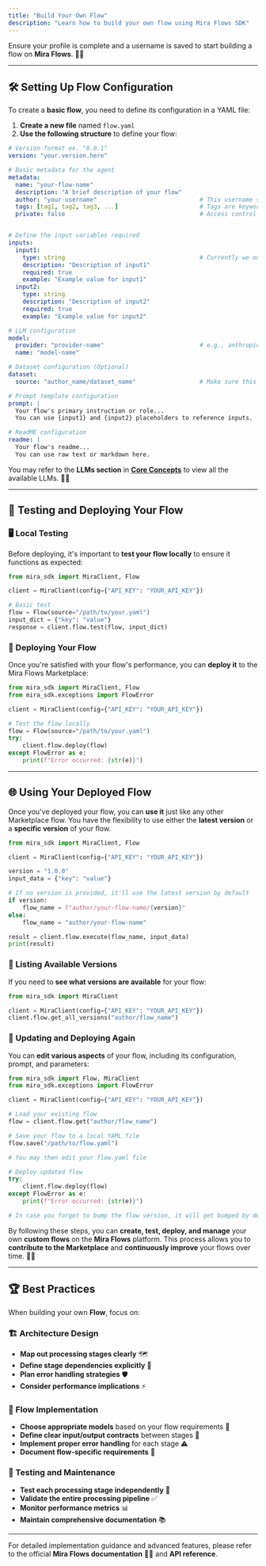```yaml
---
title: "Build Your Own Flow"
description: "Learn how to build your own flow using Mira Flows SDK"
---
```


Ensure your profile is complete and a username is saved to start building a flow on **Mira Flows**. 👤✅

---

## 🛠️ Setting Up Flow Configuration

To create a **basic flow**, you need to define its configuration in a YAML file:

1. **Create a new file** named `flow.yaml`
2. **Use the following structure** to define your flow:

```yaml .yaml
# Version format ex. "0.0.1"
version: "your.version.here"

# Basic metadata for the agent
metadata:
  name: "your-flow-name"
  description: "A brief description of your flow"
  author: "your-username"                             # This username should match your account username
  tags: [tag1, tag2, tag3, ...]                       # Tags are keywords used to categorize your flow
  private: false                                      # Access control for your flows (true/false)


# Define the input variables required
inputs:
  input1:
    type: string                                      # Currently we only support String format
    description: "Description of input1"
    required: true
    example: "Example value for input1"
  input2:
    type: string
    description: "Description of input2"
    required: true
    example: "Example value for input2"

# LLM configuration
model:
  provider: "provider-name"                           # e.g., anthropic, openai, meta, etc.
  name: "model-name"

# Dataset configuration (Optional)
dataset:
  source: "author_name/dataset_name"                  # Make sure this dataset exists

# Prompt template configuration
prompt: |
  Your flow's primary instruction or role...
  You can use {input1} and {input2} placeholders to reference inputs.

# ReadME configuration
readme: |
  Your flow's readme...
  You can use raw text or markdown here.
```

You may refer to the **LLMs section** in [**Core Concepts**](./core-concepts.md) to view all the available LLMs. 📖🔗

---

## 🧪 Testing and Deploying Your Flow

### 🖥️ Local Testing

Before deploying, it's important to **test your flow locally** to ensure it functions as expected:

```python Python
from mira_sdk import MiraClient, Flow

client = MiraClient(config={"API_KEY": "YOUR_API_KEY"})

# Basic test
flow = Flow(source="/path/to/your.yaml")
input_dict = {"key": "value"}
response = client.flow.test(flow, input_dict)
```

### 🚀 Deploying Your Flow

Once you're satisfied with your flow's performance, you can **deploy it** to the Mira Flows Marketplace:

```python Python
from mira_sdk import MiraClient, Flow
from mira_sdk.exceptions import FlowError

client = MiraClient(config={"API_KEY": "YOUR_API_KEY"})

# Test the flow locally
flow = Flow(source="/path/to/your.yaml")
try:
    client.flow.deploy(flow)
except FlowError as e:
    print(f"Error occurred: {str(e)}")
```

---

## 🌐 Using Your Deployed Flow

Once you've deployed your flow, you can **use it** just like any other Marketplace flow. You have the flexibility to use either the **latest version** or a **specific version** of your flow.

```python Python
from mira_sdk import MiraClient, Flow

client = MiraClient(config={"API_KEY": "YOUR_API_KEY"})

version = "1.0.0"
input_data = {"key": "value"}

# If no version is provided, it'll use the latest version by default
if version:
    flow_name = f"author/your-flow-name/{version}"
else:
    flow_name = "author/your-flow-name"

result = client.flow.execute(flow_name, input_data)
print(result)
```

### 📜 Listing Available Versions

If you need to **see what versions are available** for your flow:

```python Python
from mira_sdk import MiraClient

client = MiraClient(config={"API_KEY": "YOUR_API_KEY"})
client.flow.get_all_versions("author/flow_name")
```

### 🔄 Updating and Deploying Again

You can **edit various aspects** of your flow, including its configuration, prompt, and parameters:

```python Python
from mira_sdk import Flow, MiraClient
from mira_sdk.exceptions import FlowError

client = MiraClient(config={"API_KEY": "YOUR_API_KEY"})

# Load your existing flow
flow = client.flow.get("author/flow_name")

# Save your flow to a local YAML file
flow.save("/path/to/flow.yaml")

# You may then edit your flow.yaml file

# Deploy updated flow
try:
    client.flow.deploy(flow)
except FlowError as e:
    print(f"Error occurred: {str(e)}")

# In case you forget to bump the flow version, it will get bumped by default every time you deploy the same flow.
```

By following these steps, you can **create, test, deploy, and manage** your own **custom flows** on the **Mira Flows** platform. This process allows you to **contribute to the Marketplace** and **continuously improve** your flows over time. 🌟🔧

---

## 🏆 Best Practices

When building your own **Flow**, focus on:

### 🏗️ Architecture Design
- **Map out processing stages clearly** 🗺️
- **Define stage dependencies explicitly** 🔗
- **Plan error handling strategies** 🛡️
- **Consider performance implications** ⚡

### 🔧 Flow Implementation
- **Choose appropriate models** based on your flow requirements 🤖
- **Define clear input/output contracts** between stages 📄
- **Implement proper error handling** for each stage ⚠️
- **Document flow-specific requirements** 📝

### 🧪 Testing and Maintenance
- **Test each processing stage independently** 🧪
- **Validate the entire processing pipeline** ✅
- **Monitor performance metrics** 📊
- **Maintain comprehensive documentation** 📚

---

For detailed implementation guidance and advanced features, please refer to the official **Mira Flows documentation** 📖🔗 and **API reference**.


